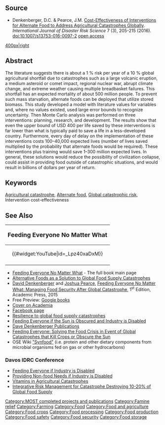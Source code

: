 {{MOST}}
{{Pearce-pubs}}

==Source==
* Denkenberger, D.C. & Pearce, J.M. [http://link.springer.com/article/10.1007/s13753-016-0097-2 Cost-Effectiveness of Interventions for Alternate Food to Address Agricultural Catastrophes Globally]. ''International Journal of Disaster Risk Science'' 7 (3), 205-215 (2016). doi:10.1007/s13753-016-0097-2 [https://www.academia.edu/30703643/Cost-Effectiveness_of_Interventions_for_Alternate_Food_to_Address_Agricultural_Catastrophes_Globally open access]

[[image:Agshort.gif|400px|right]]

==Abstract==
The literature suggests there is about a 1 % risk per year of a 10 % global agricultural shortfall due to catastrophes such as a large volcanic eruption, a medium asteroid or comet impact, regional nuclear war, abrupt climate change, and extreme weather causing multiple breadbasket failures. This shortfall has an expected mortality of about 500 million people. To prevent such mass starvation, alternate foods can be deployed that utilize stored biomass. This study developed a model with literature values for variables and, where no values existed, used large error bounds to recognize uncertainty. Then Monte Carlo analysis was performed on three interventions: planning, research, and development. The results show that even the upper bound of USD 400 per life saved by these interventions is far lower than what is typically paid to save a life in a less-developed country. Furthermore, every day of delay on the implementation of these interventions costs 100–40,000 expected lives (number of lives saved multiplied by the probability that alternate foods would be required). These interventions plus training would save 1–300 million expected lives. In general, these solutions would reduce the possibility of civilization collapse, could assist in providing food outside of catastrophic situations, and would result in billions of dollars per year of return.

==Keywords==
[[Agricultural catastrophe]], [[Alternate food]], [[Global catastrophic risk]], Intervention cost-effectiveness

==See Also==
{|style="border:2px solid black; background-color: lightgreen; margin-left:.1em; margin-top:2px; -moz-border-radius:15px;" align="right" width="100px"
!<big>Feeding Everyone No Matter What</big>
|-
|<center>{{#widget:YouTube|id=_Lpz40xaDxM}} </center>
|-
|}

* [[Feeding Everyone No Matter What]] - The full book main page
* [[Alternative Foods as a Solution to Global Food Supply Catastrophes]]
* [https://sites.google.com/site/daviddenkenberger/beliefs David Denkenberger] and [[User:J.M.Pearce| Joshua Pearce]], [http://store.elsevier.com/Feeding-Everyone-No-Matter-What/Joshua-Pearce/isbn-9780128021507/ Feeding Everyone No Matter What: Managing Food Security After Global Catastrophe ], 1<sup>st</sup> Edition, Academic Press, 2015 
* Free Preview: [http://books.google.com/books?id=zP2cBAAAQBAJ&printsec=frontcover&source=gbs_ge_summary_r&cad=0#v=onepage&q&f=false Google books]
* [https://www.academia.edu/9416519/Feeding_Everyone_No_Matter_What_Managing_Food_Security_After_Global_Catastrophe Cover on Academia]
* [https://www.facebook.com/FeedingEveryoneNoMatterWhat Facebook page]
* [[Resilience to global food supply catastrophes]]
* [[Feeding Everyone if the Sun is Obscured and Industry is Disabled]]
* [https://sites.google.com/site/daviddenkenberger/publications Dave Denkenberger Publications] 
* [[Feeding Everyone: Solving the Food Crisis in Event of Global Catastrophes that Kill Crops or Obscure the Sun]]
* OSE Wiki [http://opensourceecology.org/wiki/Synfood "Synfood"] (i.e. protein and other dietary components from microbial organisms fed on gas or other hydrocarbons)

===Davos IDRC Conference===
*[[Feeding Everyone if Industry is Disabled]]
*[[Providing Non-food Needs if Industry is Disabled]]
*[[Vitamins in Agricultural Catastrophes]]
*[[Integrative Risk Management for Catastrophe Destroying 10-20% of Global Food Supply]]

[[Category:MOST completed projects and publications]]
[[Category:Famine relief]]
[[Category:Farming]]
[[Category:Food]]
[[Category:Food and agriculture]]
[[Category:Food crops]]
[[Category:Food processing]]
[[Category:Food production]]
[[Category:Food safety]]
[[Category:Food security]]
[[Category:Food storage]]